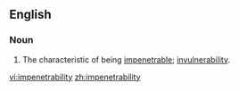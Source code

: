 ==English==
===Noun===
{{en-noun|impenetrabilities}}
# The characteristic of being [[impenetrable]]; [[invulnerability]].

[[vi:impenetrability]]
[[zh:impenetrability]]